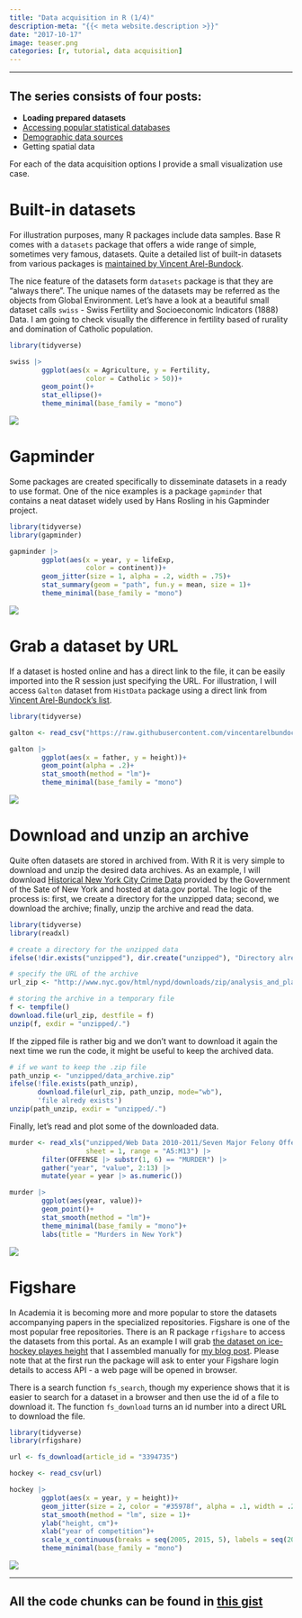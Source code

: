 ```yaml
---
title: "Data acquisition in R (1/4)"
description-meta: "{{< meta website.description >}}"
date: "2017-10-17"
image: teaser.png
categories: [r, tutorial, data acquisition]
---
```


***


::: {.callout-note}
# The series consists of four posts:
 - **Loading prepared datasets**  
 - [Accessing popular statistical databases][two]  
 - [Demographic data sources][three]  
 - Getting spatial data  
:::
 
For each of the data acquisition options I provide a small visualization use case.

# Built-in datasets

For illustration purposes, many R packages include data samples. Base R comes with a `datasets` package that offers a wide range of simple, sometimes very famous, datasets. Quite a detailed list of built-in datasets from various packages is [maintained by Vincent Arel-Bundock][list]. 

The nice feature of the datasets form `datasets` package is that they are "always there". The unique names of the datasets may be referred as the objects from Global Environment. Let's have a look at a beautiful small dataset calls `swiss` - Swiss Fertility and Socioeconomic Indicators (1888) Data. I am going to check visually the difference in fertility based of rurality and domination of Catholic population. 

```r
library(tidyverse)

swiss |> 
        ggplot(aes(x = Agriculture, y = Fertility, 
                   color = Catholic > 50))+
        geom_point()+
        stat_ellipse()+
        theme_minimal(base_family = "mono")
```

![](swiss.png)

# Gapminder

Some packages are created specifically to disseminate datasets in a ready to use format. One of the nice examples is a package `gapminder` that contains a neat dataset widely used by Hans Rosling in his Gapminder project.

```r
library(tidyverse)
library(gapminder)

gapminder |> 
        ggplot(aes(x = year, y = lifeExp, 
                   color = continent))+
        geom_jitter(size = 1, alpha = .2, width = .75)+
        stat_summary(geom = "path", fun.y = mean, size = 1)+
        theme_minimal(base_family = "mono")
```

![](gapminder.png)


# Grab a dataset by URL

If a dataset is hosted online and has a direct link to the file, it can be easily imported into the R session just specifying the URL. For illustration, I will access `Galton` dataset from `HistData` package using a direct link from [Vincent Arel-Bundock's list][list]. 

```r
library(tidyverse)

galton <- read_csv("https://raw.githubusercontent.com/vincentarelbundock/Rdatasets/master/csv/HistData/Galton.csv")

galton |> 
        ggplot(aes(x = father, y = height))+
        geom_point(alpha = .2)+
        stat_smooth(method = "lm")+
        theme_minimal(base_family = "mono")
```

![](galton.png)


# Download and unzip an archive

Quite often datasets are stored in archived from. With R it is very simple to download and unzip the desired data archives. As an example, I will download [Historical New York City Crime Data][ny] provided by the Government of the Sate of New York and hosted at data.gov portal. The logic of the process is: first, we create a directory for the unzipped data; second, we download the archive; finally, unzip the archive and read the data.

```r
library(tidyverse)
library(readxl)

# create a directory for the unzipped data
ifelse(!dir.exists("unzipped"), dir.create("unzipped"), "Directory already exists")

# specify the URL of the archive
url_zip <- "http://www.nyc.gov/html/nypd/downloads/zip/analysis_and_planning/citywide_historical_crime_data_archive.zip"

# storing the archive in a temporary file
f <- tempfile()
download.file(url_zip, destfile = f)
unzip(f, exdir = "unzipped/.")
```

If the zipped file is rather big and we don't want to download it again the next time we run the code, it might be useful to keep the archived data.

```r
# if we want to keep the .zip file
path_unzip <- "unzipped/data_archive.zip"
ifelse(!file.exists(path_unzip), 
       download.file(url_zip, path_unzip, mode="wb"), 
       'file alredy exists')
unzip(path_unzip, exdir = "unzipped/.")

```

Finally, let's read and plot some of the downloaded data.

```r
murder <- read_xls("unzipped/Web Data 2010-2011/Seven Major Felony Offenses 2000 - 2011.xls",
                   sheet = 1, range = "A5:M13") |> 
        filter(OFFENSE |> substr(1, 6) == "MURDER") |> 
        gather("year", "value", 2:13) |> 
        mutate(year = year |> as.numeric())

murder |> 
        ggplot(aes(year, value))+
        geom_point()+
        stat_smooth(method = "lm")+
        theme_minimal(base_family = "mono")+
        labs(title = "Murders in New York")
```

![](new-york.png)


# Figshare

In Academia it is becoming more and more popular to store the datasets accompanying papers in the specialized repositories. Figshare is one of the most popular free repositories. There is an R package `rfigshare` to access the datasets from this portal. As an example I will grab [the dataset on ice-hockey playes height][figshare] that I assembled manually for [my blog post][ice]. Please note that at the first run the package will ask to enter your Figshare login details to access API - a web page will be opened in browser. 

There is a search function `fs_search`, though my experience shows that it is easier to search for a dataset in a browser and then use the id of a file to download it. The function `fs_download` turns an id number into a direct URL to download the file.

```r
library(tidyverse)
library(rfigshare)

url <- fs_download(article_id = "3394735")

hockey <- read_csv(url)

hockey |> 
        ggplot(aes(x = year, y = height))+
        geom_jitter(size = 2, color = "#35978f", alpha = .1, width = .25)+
        stat_smooth(method = "lm", size = 1)+
        ylab("height, cm")+
        xlab("year of competition")+
        scale_x_continuous(breaks = seq(2005, 2015, 5), labels = seq(2005, 2015, 5))+
        theme_minimal(base_family = "mono")
```

![](ice-hockey.png)


***

::: {.callout-tip}
# All the code chunks can be found in [this gist][gist]
:::



[two]: https://ikashnitsky.github.io/2017/data-acquisition-two
[three]: https://ikashnitsky.github.io/2017/data-acquisition-three
[odata]: https://github.com/ropensci/opendata
[list]: https://vincentarelbundock.github.io/Rdatasets/datasets.html
[ny]: https://catalog.data.gov/dataset/historical-new-york-city-crime-data-ad47e
[figshare]: https://dx.doi.org/10.6084/m9.figshare.3394735.v2
[ice]: https://ikashnitsky.github.io/2017/ice-hockey-players-height/
[gist]: https://gist.github.com/ikashnitsky/e1d93a51fe5e2b5ba770096060bacd8a

